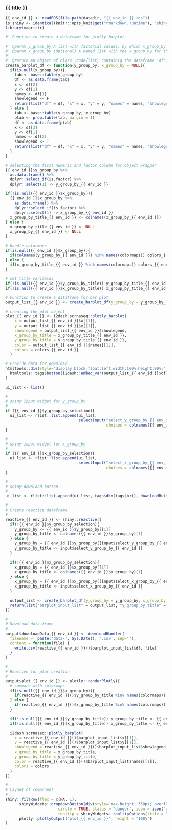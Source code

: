 
### {{ title }}

<!-- Component created on {{ date }} -->

```r
{{ env_id }} <- readRDS(file.path(datadir, "{{ env_id }}.rds"))
is_shiny <- identical(knitr::opts_knit$get("rmarkdown.runtime"), "shiny")
library(magrittr)
```

```r
#' Function to create a dataframe for plotly_barplot.

#' @param y_group_by A list with factorial values, by which x_group_by can optionally be grouped.
#' @param x_group_by (Optional) A named list with the x_group_by for the barplot.
#'
#' @return An object of class \code{list} containig the dataframe 'df', the vector 'x' with values for the x-axis, the vector 'y' with values for the y-axis, the vector 'names' (can be NULL), the boolean value 'showlegend'.
create_barplot_df <- function(y_group_by, x_group_by = NULL){
  if(is.null(x_group_by)){
    tab <- base::table(y_group_by)
    df <- as.data.frame(tab)
    x <- df[2]
    y <- df[1]
    names <- df[1]
    showlegend <- F
    return(list("df" = df, "x" = x, "y" = y, "names" = names, "showlegend" = showlegend))
  } else {
    tab <- base::table(y_group_by, x_group_by)
    ptab <- prop.table(tab, margin = 1)
    df <- as.data.frame(ptab)
    x <- df[3]
    y <- df[1]
    names <- df[2]
    showlegend <- T
    return(list("df" = df, "x" = x, "y" = y, "names" = names, "showlegend" = showlegend))
  }
}
```

```r
# selecting the first numeric and factor column for object wrapper 
{{ env_id }}$y_group_by %>%
  as.data.frame() %>%
  dplyr::select_if(is.factor) %>%
  dplyr::select(1) -> y_group_by_{{ env_id }}

if(!is.null({{ env_id }}$x_group_by)){
  {{ env_id }}$x_group_by %>%
    as.data.frame() %>%
    dplyr::select_if(is.factor) %>%
    dplyr::select(1) -> x_group_by_{{ env_id }}
  x_group_by_title_{{ env_id }} <- colnames(x_group_by_{{ env_id }})
} else {
  x_group_by_title_{{ env_id }} <- NULL
  x_group_by_{{ env_id }} <- NULL
}

# Handle colormaps
if(is.null({{ env_id }}$x_group_by)){
  if(colnames(y_group_by_{{ env_id }}) %in% names(colormaps)) colors_{{ env_id }} <- colormaps[[colnames(y_group_by_{{ env_id }})]] else colors_{{ env_id }} <- "Set1"
} else {
  if(x_group_by_title_{{ env_id }} %in% names(colormaps)) colors_{{ env_id }} <- colormaps[[x_group_by_title_{{ env_id }}]] else colors_{{ env_id }} <- "Set1"
}

# set title variables
if(!is.null({{ env_id }}$y_group_by_title)) y_group_by_title_{{ env_id }} <- {{ env_id }}$y_group_by_title else y_group_by_title_{{ env_id }} <- colnames(y_group_by_{{ env_id }})
if(!is.null({{ env_id }}$x_group_by_title)) x_group_by_title_{{ env_id }} <- {{ env_id }}$x_group_by_title

# Function to create a dataframe for bar plot
output_list_{{ env_id }} <- create_barplot_df(y_group_by = y_group_by_{{ env_id }}[,1], x_group_by = x_group_by_{{ env_id }}[,1])

# creating the plot object
plot_{{ env_id }} <- i2dash.scrnaseq::plotly_barplot(
    x = output_list_{{ env_id }}$x[[1]],
    y = output_list_{{ env_id }}$y[[1]],
    showlegend = output_list_{{ env_id }}$showlegend,
    x_group_by_title = x_group_by_title_{{ env_id }},
    y_group_by_title = y_group_by_title_{{ env_id }},
    color = output_list_{{ env_id }}$names[[1]],
    colors = colors_{{ env_id }}
  )

# Provide data for download
htmltools::div(style="display:block;float:left;width:100%;height:90%;",
  htmltools::tags$button(i2dash::embed_var(output_list_{{ env_id }}$df)), plot_{{ env_id }}
)
```

```r
ui_list <- list()

#
# shiny input widget for y_group_by
#
if ({{ env_id }}$y_group_by_selection){
  ui_list <- rlist::list.append(ui_list,
                                selectInput("select_y_group_by_{{ env_id }}", label = "Group x_group_by by:",
                                            choices = colnames({{ env_id }}$y_group_by[lapply({{ env_id }}$y_group_by, class) =="factor"])))
}

#
# shiny input widget for x_group_by
#
if ({{ env_id }}$x_group_by_selection){
  ui_list <- rlist::list.append(ui_list,
                                selectInput("select_x_group_by_{{ env_id }}", label = "Select x_group_by:",
                                            choices = colnames({{ env_id }}$x_group_by[lapply({{ env_id }}$x_group_by, class) =="factor"])))
}

#
# shiny download button
#
ui_list <- rlist::list.append(ui_list, tags$div(tags$br(), downloadButton('downloadData_{{ env_id }}', 'Download data')))

#
# Create reactive dataframe
#
reactive_{{ env_id }} <- shiny::reactive({
  if(!{{ env_id }}$y_group_by_selection){
    y_group_by <- {{ env_id }}$y_group_by[[1]]
    y_group_by_title <- colnames({{ env_id }}$y_group_by)[1]
  } else {
    y_group_by = {{ env_id }}$y_group_by[[input$select_y_group_by_{{ env_id }}]]
    y_group_by_title <- input$select_y_group_by_{{ env_id }}
  }
  
  if(!{{ env_id }}$x_group_by_selection){
    x_group_by = {{ env_id }}$x_group_by[[1]]
    x_group_by_title <- colnames({{ env_id }}$x_group_by)[1]
  } else {
    x_group_by = {{ env_id }}$x_group_by[[input$select_x_group_by_{{ env_id }}]]
    x_group_by_title <- input$select_x_group_by_{{ env_id }}
  }
  
  output_list <- create_barplot_df(y_group_by = y_group_by, x_group_by = x_group_by)
  return(list("barplot_input_list" = output_list, "y_group_by_title" = y_group_by_title, "x_group_by_title" = x_group_by_title))
})

#
# Download data.frame
#
output$downloadData_{{ env_id }} <- downloadHandler(
  filename =  paste('data-', Sys.Date(), '.csv', sep=''),
  content = function(file) {
    write.csv(reactive_{{ env_id }}()$barplot_input_list$df, file)
  }
)

#
# Reactive for plot creation
#
output$plot_{{ env_id }} <- plotly::renderPlotly({
  # compare with colormaps
  if(is.null({{ env_id }}$x_group_by)){
    if(reactive_{{ env_id }}()$y_group_by_title %in% names(colormaps)) colors <- colormaps[[reactive_{{ env_id }}()$y_group_by_title]] else colors <- "Set1"
  } else {
    if(reactive_{{ env_id }}()$x_group_by_title %in% names(colormaps)) colors <- colormaps[[reactive_{{ env_id }}()$x_group_by_title]] else colors <- "Set1"
  }

  if(!is.null({{ env_id }}$y_group_by_title)) y_group_by_title <- {{ env_id }}$y_group_by_title else y_group_by_title <- reactive_{{ env_id }}()$y_group_by_title
  if(!is.null({{ env_id }}$x_group_by_title)) x_group_by_title <- {{ env_id }}$x_group_by_title else x_group_by_title <- reactive_{{ env_id }}()$x_group_by_title

  i2dash.scrnaseq::plotly_barplot(
    x = reactive_{{ env_id }}()$barplot_input_list$x[[1]],
    y = reactive_{{ env_id }}()$barplot_input_list$y[[1]],
    showlegend = reactive_{{ env_id }}()$barplot_input_list$showlegend,
    x_group_by_title = x_group_by_title,
    y_group_by_title = y_group_by_title,
    color = reactive_{{ env_id }}()$barplot_input_list$names[[1]],
    colors = colors
  )
})

#
# Layout of component
#
shiny::fillRow(flex = c(NA, 1),
      shinyWidgets::dropdownButton(div(style='max-height: 350px; overflow-x: auto;',do.call(shiny::inputPanel, ui_list)),
                       circle = TRUE, status = "danger", icon = icon("gear"), width = "300px",
                       tooltip = shinyWidgets::tooltipOptions(title = "Click, to change plot settings:")),
      plotly::plotlyOutput("plot_{{ env_id }}", height = "100%")
)
```

